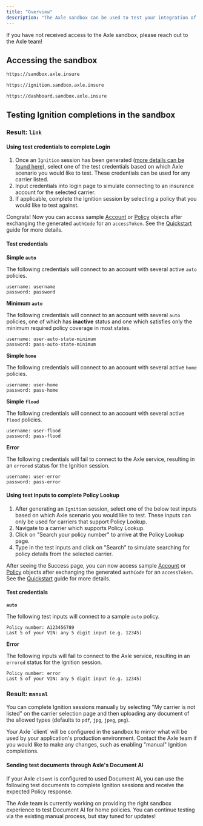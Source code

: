 ```yaml
---
title: "Overview"
description: "The Axle sandbox can be used to test your integration of Axle's API in your application or platform. All Axle API endpoints can access the sandbox environment."
---
```


<Info>
  If you have not received access to the Axle sandbox, please reach out to the
  Axle team!
</Info>

## Accessing the sandbox

```bash Sandbox API
https://sandbox.axle.insure
```

```bash Ignition
https://ignition.sandbox.axle.insure
```

```bash Dashboard
https://dashboard.sandbox.axle.insure
```

## Testing Ignition completions in the sandbox

### Result: `link`

#### Using test credentials to complete Login

1. Once an `Ignition` session has been generated ([more details can be found here](/api-reference/ignition/start-ignition)), select one of the test credentials based on which Axle scenario you would like to test. These credentials can be used for any carrier listed.
2. Input credentials into login page to simulate connecting to an insurance account for the selected carrier.
3. If applicable, complete the Ignition session by selecting a policy that you would like to test against.

Congrats! Now you can access sample [Account](/api-reference/accounts/account) or [Policy](/api-reference/policies/policy) objects after exchanging the generated `authCode` for an `accessToken`. See the [Quickstart](/guides/quickstart) guide for more details.

#### Test credentials

**Simple `auto`**

The following credentials will connect to an account with several active `auto` policies.

```
username: username
password: password
```

**Minimum `auto`**

The following credentials will connect to an account with several `auto` policies, one of which has **inactive** status and one which satisfies only the minimum required policy coverage in most states.

```
username: user-auto-state-minimum
password: pass-auto-state-minimum
```

**Simple `home`**

The following credentials will connect to an account with several active `home` policies.

```
username: user-home
password: pass-home
```

**Simple `flood`**

The following credentials will connect to an account with several active `flood` policies.

```
username: user-flood
password: pass-flood
```


**Error**

The following credentials will fail to connect to the Axle service, resulting in an `errored` status for the Ignition session.

```
username: user-error
password: pass-error
```

#### Using test inputs to complete Policy Lookup

1. After generating an `Ignition` session, select one of the below test inputs based on which Axle scenario you would like to test. These inputs can only be used for carriers that support Policy Lookup.
2. Navigate to a carrier which supports Policy Lookup.
3. Click on "Search your policy number" to arrive at the Policy Lookup page.
4. Type in the test inputs and click on "Search" to simulate searching for policy details from the selected carrier.

After seeing the Success page, you can now access sample [Account](/api-reference/accounts/account) or [Policy](/api-reference/policies/policy) objects after exchanging the generated `authCode` for an `accessToken`. See the [Quickstart](/guides/quickstart) guide for more details.

#### Test credentials

**`auto`**

The following test inputs will connect to a sample `auto` policy.

```
Policy number: A123456789
Last 5 of your VIN: any 5 digit input (e.g. 12345)
```

**Error**

The following inputs will fail to connect to the Axle service, resulting in an `errored` status for the Ignition session.

```
Policy number: error
Last 5 of your VIN: any 5 digit input (e.g. 12345)
```

### Result: `manual`

You can complete Ignition sessions manually by selecting "My carrier is not listed" on the carrier selection page and then uploading any document of the allowed types (defaults to `pdf`, `jpg`, `jpeg`, `png`).

<Tip>
  Your Axle `client` will be configured in the sandbox to mirror what will be
  used by your application's production environment. Contact the Axle team if
  you would like to make any changes, such as enabling "manual" Ignition
  completions.
</Tip>

#### Sending test documents through Axle's Document AI

If your Axle `client` is configured to used Document AI, you can use the following test documents to complete Ignition sessions and receive the expected Policy response.

<Tabs>
  <Tab title="Auto policy">
    <Card
      title="Identification (ID) card"
      icon="file"
      href="https://axle-labs-assets.s3.amazonaws.com/docs/id-card.png"
    ></Card>
    <Card
      title="Declarations page"
      icon="file"
      href="https://axle-labs-assets.s3.amazonaws.com/docs/declarations-page.pdf"
    ></Card>
  </Tab>
  <Tab title="Home policy">
    <Info>
      The Axle team is currently working on providing the right sandbox
      experience to test Document AI for home policies. You can continue testing
      via the existing manual process, but stay tuned for updates!
    </Info>
  </Tab>
</Tabs>

